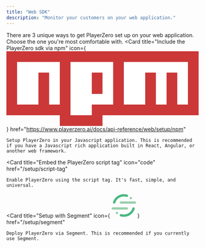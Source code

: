```yaml
---
title: "Web SDK"
description: "Monitor your customers on your web application."
---
```


There are 3 unique ways to get PlayerZero set up on your web application. Choose the one you're most comfortable with.
<Card
    title="Include the PlayerZero sdk via npm"
    icon={
        <svg
            className="h-6 w-10"
            version="1.1"
            xmlns="http://www.w3.org/2000/svg"
            x="0px"
            y="0px"
            width="540px"
            height="210px"
            viewBox="0 0 18 7"
        >
            <path
                fill="#CB3837"
                d="M0,0h18v6H9v1H5V6H0V0z M1,5h2V2h1v3h1V1H1V5z M6,1v5h2V5h2V1H6z M8,2h1v2H8V2z M11,1v4h2V2h1v3h1V2h1v3h1V1H11z"
            />
            <polygon fill="#FFFFFF" points="1,5 3,5 3,2 4,2 4,5 5,5 5,1 1,1 " />
            <path fill="#FFFFFF" d="M6,1v5h2V5h2V1H6z M9,4H8V2h1V4z" />
            <polygon
                fill="#FFFFFF"
                points="11,1 11,5 13,5 13,2 14,2 14,5 15,5 15,2 16,2 16,5 17,5 17,1 "
            />
        </svg>
    }
    href="https://www.playerzero.ai/docs/api-reference/web/setup/npm"
>
    Setup PlayerZero in your Javascript application. This is recommended if you have a Javascript rich application built in React, Angular, or another web framework.

</Card>

<Card
    title="Embed the PlayerZero script tag"
    icon="code"
    href="/setup/script-tag"
>
    Enable PlayerZero using the script tag. It's fast, simple, and universal.
</Card>


<Card
    title="Setup with Segment"
    icon={
        <svg
            className="h-6 w-6"
            xmlns="http://www.w3.org/2000/svg"
            width="64"
            height="64"
            viewBox="0 0 64 64"
        >
            <g transform="matrix(.768307 0 0 .768307 0 2.304922)">
                <path
                    d="M51.9 52.8H4c-2.2 0-4-1.8-4-4s1.8-4 4-4h47.9c2.2 0 4 1.8 4 4s-1.8 4-4 4z"
                    fill="#99cfac"
                />
                <path
                    d="M41.7 77.3c-3.9 0-7.8-.6-11.5-1.7-2.1-.7-3.3-2.9-2.6-5s2.9-3.3 5-2.6c2.9.9 6 1.4 9.1 1.4 13.6 0 25.4-8.7 29.3-21.7.6-2.1 2.9-3.3 5-2.7s3.3 2.9 2.7 5c-5.1 16.3-19.9 27.3-37 27.3z"
                    fill="#49b881"
                />
                <path
                    d="M79.3 32.5H31.4c-2.2 0-4-1.8-4-4s1.8-4 4-4h47.9c2.2 0 4 1.8 4 4s-1.8 4-4 4z"
                    fill="#99cfac"
                />
                <path
                    d="M8.5 32.5c-.4 0-.8-.1-1.2-.2-2.1-.6-3.3-2.9-2.7-5C9.7 11 24.5 0 41.7 0c3.9 0 7.8.6 11.5 1.7 2.1.7 3.3 2.9 2.6 5s-2.9 3.3-5 2.6c-2.9-.9-6-1.4-9.1-1.4-13.6 0-25.4 8.7-29.3 21.7-.6 1.8-2.2 2.9-3.9 2.9z"
                    fill="#49b881"
                />
                <g fill="#99cfac">
                    <circle r="4" cy="13.3" cx="65.4" />
                    <circle r="4" cy="64.1" cx="17.9" />
                </g>
            </g>
        </svg>
    }
    href="/setup/segment"
>
    Deploy PlayerZero via Segment. This is recommended if you currently use Segment.
</Card>
